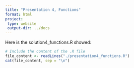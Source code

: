 ```yaml
---
title: "Presentation 4, Functions"
format: html
project:
 type: website
 output-dir: ../docs
---
```


Here is the solution4_functions.R showed:

```r
# Include the content of the .R file
file_content <- readLines("./presentation4_functions.R")
cat(file_content, sep = "\n")
```
